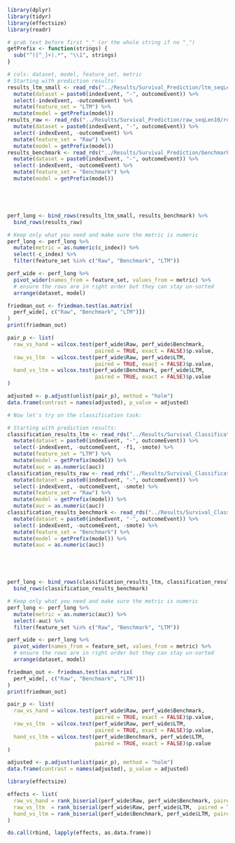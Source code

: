 ```r
library(dplyr) 
library(tidyr)
library(effectsize)
library(readr)

# grab text before first "_" (or the whole string if no "_")
getPrefix <- function(strings) {
  sub("^([^_]+).*", "\\1", strings)
}
```


```r
# cols: dataset, model, feature_set, metric
# Starting with prediction results:
results_ltm_small <- read_rds("../Results/Survival_Prediction/ltm_seqLen10/results.rds") %>%
  mutate(dataset = paste0(indexEvent, "-", outcomeEvent)) %>%
  select(-indexEvent, -outcomeEvent) %>%
  mutate(feature_set = "LTM") %>%
  mutate(model = getPrefix(model))
results_raw <- read_rds("../Results/Survival_Prediction/raw_seqLen10/results.rds") %>%
  mutate(dataset = paste0(indexEvent, "-", outcomeEvent)) %>%
  select(-indexEvent, -outcomeEvent) %>%
  mutate(feature_set = "Raw") %>%
  mutate(model = getPrefix(model))
results_benchmark <- read_rds("../Results/Survival_Prediction/benchmark_seqLen10/results.rds") %>%
  mutate(dataset = paste0(indexEvent, "-", outcomeEvent)) %>%
  select(-indexEvent, -outcomeEvent) %>%
  mutate(feature_set = "Benchmark") %>%
  mutate(model = getPrefix(model))





perf_long <- bind_rows(results_ltm_small, results_benchmark) %>%
  bind_rows(results_raw)

# Keep only what you need and make sure the metric is numeric
perf_long <- perf_long %>% 
  mutate(metric = as.numeric(c_index)) %>% 
  select(-c_index) %>%
  filter(feature_set %in% c("Raw", "Benchmark", "LTM"))
```

```r

perf_wide <- perf_long %>% 
  pivot_wider(names_from = feature_set, values_from = metric) %>% 
  # ensure the rows are in right order but they can stay un-sorted
  arrange(dataset, model)

friedman_out <- friedman.test(as.matrix(
  perf_wide[, c("Raw", "Benchmark", "LTM")])
)
print(friedman_out)

```

```r
pair_p <- list(
  raw_vs_hand = wilcox.test(perf_wide$Raw, perf_wide$Benchmark,
                            paired = TRUE, exact = FALSE)$p.value,
  raw_vs_ltm  = wilcox.test(perf_wide$Raw, perf_wide$LTM,
                            paired = TRUE, exact = FALSE)$p.value,
  hand_vs_ltm = wilcox.test(perf_wide$Benchmark, perf_wide$LTM,
                            paired = TRUE, exact = FALSE)$p.value
)

adjusted <- p.adjust(unlist(pair_p), method = "holm")
data.frame(contrast = names(adjusted), p_value = adjusted)

```

```r
# Now let's try on the classification task:

# Starting with prediction results:
classification_results_ltm <- read_rds("../Results/Survival_Classification/ltm_seqLen10/results.rds") %>%
  mutate(dataset = paste0(indexEvent, "-", outcomeEvent)) %>%
  select(-indexEvent, -outcomeEvent, -f1, -smote) %>%
  mutate(feature_set = "LTM") %>%
  mutate(model = getPrefix(model)) %>%
  mutate(auc = as.numeric(auc))
classification_results_raw <- read_rds("../Results/Survival_Classification/raw_seqLen10/results.rds") %>%
  mutate(dataset = paste0(indexEvent, "-", outcomeEvent)) %>%
  select(-indexEvent, -outcomeEvent, -smote) %>%
  mutate(feature_set = "Raw") %>%
  mutate(model = getPrefix(model)) %>%
  mutate(auc = as.numeric(auc))
classification_results_benchmark <- read_rds("../Results/Survival_Classification/benchmark_seqLen10/results.rds") %>%
  mutate(dataset = paste0(indexEvent, "-", outcomeEvent)) %>%
  select(-indexEvent, -outcomeEvent, -smote) %>%
  mutate(feature_set = "Benchmark") %>%
  mutate(model = getPrefix(model)) %>%
  mutate(auc = as.numeric(auc))





perf_long <- bind_rows(classification_results_ltm, classification_results_raw) %>%
  bind_rows(classification_results_benchmark)

# Keep only what you need and make sure the metric is numeric
perf_long <- perf_long %>% 
  mutate(metric = as.numeric(auc)) %>% 
  select(-auc) %>%
  filter(feature_set %in% c("Raw", "Benchmark", "LTM"))

```

```r

perf_wide <- perf_long %>% 
  pivot_wider(names_from = feature_set, values_from = metric) %>% 
  # ensure the rows are in right order but they can stay un-sorted
  arrange(dataset, model)

friedman_out <- friedman.test(as.matrix(
  perf_wide[, c("Raw", "Benchmark", "LTM")])
)
print(friedman_out)

```


```r
pair_p <- list(
  raw_vs_hand = wilcox.test(perf_wide$Raw, perf_wide$Benchmark,
                            paired = TRUE, exact = FALSE)$p.value,
  raw_vs_ltm  = wilcox.test(perf_wide$Raw, perf_wide$LTM,
                            paired = TRUE, exact = FALSE)$p.value,
  hand_vs_ltm = wilcox.test(perf_wide$Benchmark, perf_wide$LTM,
                            paired = TRUE, exact = FALSE)$p.value
)

adjusted <- p.adjust(unlist(pair_p), method = "holm")
data.frame(contrast = names(adjusted), p_value = adjusted)

```

```r
library(effectsize)

effects <- list(
  raw_vs_hand = rank_biserial(perf_wide$Raw, perf_wide$Benchmark, paired = TRUE),
  raw_vs_ltm  = rank_biserial(perf_wide$Raw, perf_wide$LTM,  paired = TRUE),
  hand_vs_ltm = rank_biserial(perf_wide$Benchmark, perf_wide$LTM, paired = TRUE)
)

do.call(rbind, lapply(effects, as.data.frame))
```